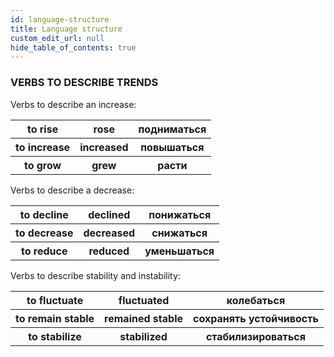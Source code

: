```yaml
---
id: language-structure
title: Language structure
custom_edit_url: null
hide_table_of_contents: true
---
```

### VERBS TO DESCRIBE TRENDS

Verbs to describe an increase:  
<table>
  <tr>
    <th>to rise</th>
    <th>rose</th>
    <th>подниматься</th>
  </tr>
  <tr>
    <th>to increase</th>
    <th>increased</th>
    <th>повышаться</th>
  </tr>
  <tr>
    <th>to grow</th>
    <th>grew</th>
    <th>расти</th>
  </tr>
</table>

Verbs to describe a decrease:
<table>
  <tr>
    <th>to decline</th>
    <th>declined</th>
    <th>понижаться</th>
  </tr>
  <tr>
    <th>to decrease</th>
    <th>decreased</th>
    <th>снижаться</th>
  </tr>
  <tr>
    <th>to reduce</th>
    <th>reduced</th>
    <th>уменьшаться</th>
  </tr>
</table>  

Verbs to describe stability and instability:
<table>
  <tr>
    <th>to fluctuate</th>
    <th>fluctuated</th>
    <th>колебаться</th>
  </tr>
  <tr>
    <th>to remain stable</th>
    <th>remained stable</th>
    <th>сохранять устойчивость</th>
  </tr>
  <tr>
    <th>to stabilize</th>
    <th>stabilized</th>
    <th>стабилизироваться</th>
  </tr>
</table>  